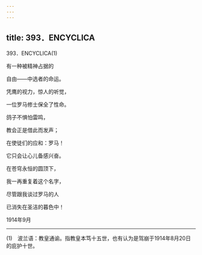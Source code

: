 ```yaml
---
---
---
```

title: 393．ENCYCLICA
---




393．ENCYCLICA(1)


有一种被精神占据的

自由——中选者的命运。

凭鹰的视力，惊人的听觉，

一位罗马修士保全了性命。

鸽子不惧怕雷鸣，

教会正是借此而发声；

在使徒们的应和：罗马！

它只会让心儿备感兴奋。

在苍穹永恒的圆顶下，

我一再重复着这个名字，

尽管跟我谈过罗马的人

已消失在圣洁的暮色中！

1914年9月



* * *



(1)　波兰语：教皇通谕。指教皇本笃十五世，也有认为是驾崩于1914年8月20日的庇护十世。